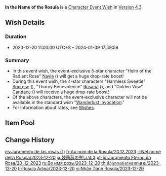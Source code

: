 {{Wish
|name              = In the Name of the Rosula 2023-12-20
|image             = In the Name of the Rosula 2023-12-20.png
|type              = Character Event
|duration          = event
|time_start        = 2023-12-20 11:00:00
|time_start_offset = GMT+8
|time_end          = 2024-01-09 17:59:59
|link              = https://genshin.hoyoverse.com/en/news/detail/114060
|preceding         = Twilight Arbiter/2023-11-28
|preceding2        = Azure Excursion/2023-11-28
|succeeding        = Reign of Serenity/2024-01-09
|succeeding2       = Tapestry of Golden Flames/2024-01-09
|alongside         = The Heron's Court/2023-12-20
|alongside2        = Epitome Invocation/2023-12-20
|next              = In the Name of the Rosula/2024-07-17
}}
'''In the Name of the Rosula''' is a [[Character Event Wish]] in [[Version 4.3]].

==Wish Details==
===Duration===
* 2023-12-20 11:00:00 UTC+8 &ndash; 2024-01-09 17:59:59

===Summary===
* In this event wish, the event-exclusive 5-star character "Helm of the Radiant Rose" [[Navia]] ({{Geo}}) will get a huge drop-rate boost!
* During this event wish, the 4-star characters "Harmless Sweetie" [[Sucrose]] ({{Anemo}}), "Thorny Benevolence" [[Rosaria]] ({{Cryo}}), and "Golden Vow" [[Candace]] ({{Hydro}}) will receive a huge drop-rate boost!
* Of the above characters, the event-exclusive character will not be available in the standard wish "[[Wanderlust Invocation]]."
* For information about rates, see [[Wish]]es.

==Item Pool==
{{Wish Pool
|character_5_F = Navia
|character_4_F = Sucrose; Rosaria; Candace
|character_5   = Dehya; Diluc; Jean; Keqing; Mona; Qiqi; Tighnari
|character_4   = Barbara; Beidou; Bennett; Charlotte; Chongyun; Collei; Diona; Dori; Faruzan; Fischl; Freminet; Gorou; Kaveh; Kirara; Kujou Sara; Kuki Shinobu; Layla; Lynette; Mika; Ningguang; Noelle; Razor; Sayu; Shikanoin Heizou; Thoma; Xiangling; Xingqiu; Xinyan; Yanfei; Yaoyao; Yun Jin
|weapon_4      = Dragon's Bane; Eye of Perception; Favonius Codex; Favonius Greatsword; Favonius Lance; Favonius Sword; Favonius Warbow; Lion's Roar; Rainslasher; Rust; Sacrificial Bow; Sacrificial Fragments; Sacrificial Greatsword; Sacrificial Sword; The Bell; The Flute; The Stringless; The Widsith
|weapon_3      = Black Tassel; Bloodtainted Greatsword; Cool Steel; Debate Club; Emerald Orb; Ferrous Shadow; Harbinger of Dawn; Magic Guide; Raven Bow; Sharpshooter's Oath; Skyrider Sword; Slingshot; Thrilling Tales of Dragon Slayers
}}

==Change History==
{{Change History|4.3}}

[[es:Juramento de las rosas (1)]]
[[fr:Au nom de la Rosula/20.12.2023]]
[[it:Nel nome della Rosula/2023-12-20]]
[[ja:棘薔薇の誓い/4.3]]
[[pt-br:Juramento Eterno da Rosa/20-12-2023]]
[[ru:Во имя розы/2023-12-20]]
[[th:ปฏิญาณแห่งกุหลาบหนาม/2023-12-20]]
[[tr:Rosula Adına/2023-12-20]]
[[vi:Nhân Danh Rosula/2023-12-20]]
